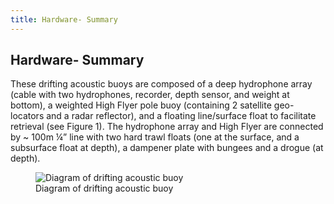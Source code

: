 ```yaml
---
title: Hardware- Summary
---
```


## Hardware- Summary

These drifting acoustic buoys are composed of a deep hydrophone array (cable with two hydrophones, recorder, depth sensor, and weight at bottom), a weighted High Flyer pole buoy (containing 2 satellite geo-locators and a radar reflector), and a floating line/surface float to facilitate retrieval (see Figure 1). The hydrophone array and High Flyer are connected by \~ 100m ¼" line with two hard trawl floats (one at the surface, and a subsurface float at depth), a dampener plate with bungees and a drogue (at depth).

![Diagram of drifting acoustic buoy](images/Screenshot%202022-10-26%20113539.png){fig-align="left"}
